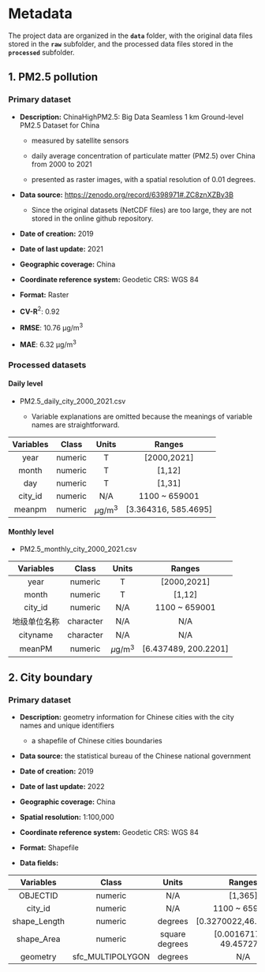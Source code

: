 # Metadata

The project data are organized in the **`data`** folder, with the original data files stored in the **`raw`** subfolder, and the processed data files stored in the **`processed`** subfolder.

## 1. PM2.5 pollution

### Primary dataset

-   **Description:** ChinaHighPM2.5: Big Data Seamless 1 km Ground-level PM2.5 Dataset for China

    -   measured by satellite sensors

    -   daily average concentration of particulate matter (PM2.5) over China from 2000 to 2021

    -   presented as raster images, with a spatial resolution of 0.01 degrees.

-   **Data source:** <https://zenodo.org/record/6398971#.ZC8znXZBy3B>

    -   Since the original datasets (NetCDF files) are too large, they are not stored in the online github repository.

-   **Date of creation:** 2019

-   **Date of last update:** 2021

-   **Geographic coverage:** China

-   **Coordinate reference system:** Geodetic CRS: WGS 84

-   **Format:** Raster

-   **CV-R**$^2$: 0.92

-   **RMSE**: 10.76 µg/m^3^

-   **MAE**: 6.32 µg/m^3^

### Processed datasets

#### Daily level

-   PM2.5_daily_city_2000_2021.csv

    -   Variable explanations are omitted because the meanings of variable names are straightforward.

| Variables |  Class  |   Units    |        Ranges        |
|:---------:|:-------:|:----------:|:--------------------:|
|   year    | numeric |     T      |     [2000,2021]      |
|   month   | numeric |     T      |        [1,12]        |
|    day    | numeric |     T      |        [1,31]        |
|  city_id  | numeric |    N/A     |    1100 \~ 659001    |
|  meanpm   | numeric | $µ$g/m$^3$ | [3.364316, 585.4695] |

#### Monthly level

-   PM2.5_monthly_city_2000_2021.csv

|  Variables   |   Class   |   Units    |        Ranges        |
|:------------:|:---------:|:----------:|:--------------------:|
|     year     |  numeric  |     T      |     [2000,2021]      |
|    month     |  numeric  |     T      |        [1,12]        |
|   city_id    |  numeric  |    N/A     |    1100 \~ 659001    |
| 地级单位名称 | character |    N/A     |         N/A          |
|   cityname   | character |    N/A     |         N/A          |
|    meanPM    |  numeric  | $µ$g/m$^3$ | [6.437489, 200.2201] |

## 2. City boundary

### Primary dataset

-   **Description:** geometry information for Chinese cities with the city names and unique identifiers

    -   a shapefile of Chinese cities boundaries

-   **Data source:** the statistical bureau of the Chinese national government

-   **Date of creation:** 2019

-   **Date of last update:** 2022

-   **Geographic coverage:** China

-   **Spatial resolution:** 1:100,000

-   **Coordinate reference system:** Geodetic CRS: WGS 84

-   **Format:** Shapefile

-   **Data fields:**

|  Variables   |      Class       |     Units      |          Ranges          |
|:------------:|:----------------:|:--------------:|:------------------------:|
|   OBJECTID   |     numeric      |      N/A       |         [1,365]          |
|   city_id    |     numeric      |      N/A       |      1100 \~ 659001      |
| shape_Length |     numeric      |    degrees     |  [0.3270022,46.942166]   |
|  shape_Area  |     numeric      | square degrees | [0.001671796, 49.457278] |
|   geometry   | sfc_MULTIPOLYGON |    degrees     |           N/A            |
